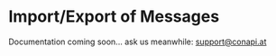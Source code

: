 # Import/Export of Messages

Documentation coming soon... ask us meanwhile: [support@conapi.at](mailto:support@conapi.at)